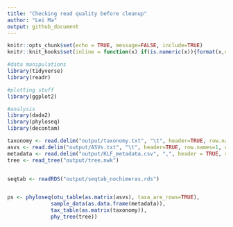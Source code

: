 ```yaml
---
title: "Checking read quality before cleanup"
author: "Lei Ma"
output: github_document
---
```


```r
knitr::opts_chunk$set(echo = TRUE, message=FALSE, include=TRUE)
knitr::knit_hooks$set(inline = function(x) if(is.numeric(x)){format(x,digits=2)}else{x})

#data manipulations
library(tidyverse)
library(readr)

#plotting stuff
library(ggplot2)

#analysis
library(dada2)
library(phyloseq)
library(decontam)
```

```r
taxonomy <- read.delim("output/taxonomy.txt", "\t", header=TRUE, row.names=1, check.names = FALSE)
asvs <- read.delim("output/ASVs.txt", "\t", header=TRUE, row.names=1, check.names = FALSE)
metadata <- read.delim("output/KLF_metadata.csv", ",", header = TRUE, row.names=1, check.names=FALSE)
tree <- read_tree("output/tree.nwk")


seqtab <- readRDS("output/seqtab_nochimeras.rds")


ps <- phyloseq(otu_table(as.matrix(asvs), taxa_are_rows=TRUE),
              sample_data(as.data.frame(metadata)),
              tax_table(as.matrix(taxonomy)),
              phy_tree(tree))
```

```r
```

